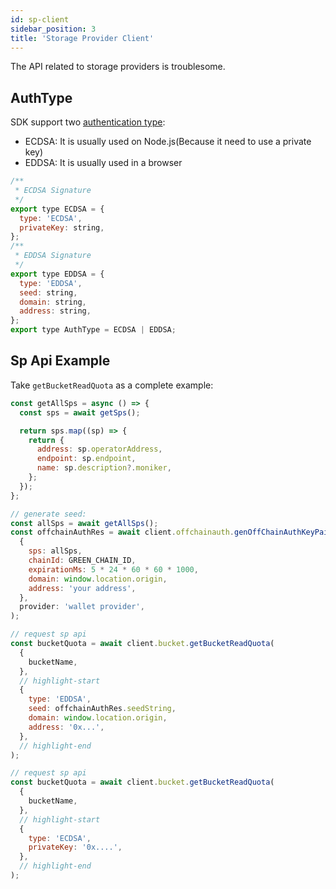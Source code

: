 ```yaml
---
id: sp-client
sidebar_position: 3
title: 'Storage Provider Client'
---
```



The API related to storage providers is troublesome.

## AuthType

SDK support two
[authentication type](https://docs.bnbchain.org/greenfield-docs/docs/api/storage-provider-rest#authentication-type):

- ECDSA: It is usually used on Node.js(Because it need to use a private key)
- EDDSA: It is usually used in a browser

```jsx title="AuthType"
/**
 * ECDSA Signature
 */
export type ECDSA = {
  type: 'ECDSA',
  privateKey: string,
};
/**
 * EDDSA Signature
 */
export type EDDSA = {
  type: 'EDDSA',
  seed: string,
  domain: string,
  address: string,
};
export type AuthType = ECDSA | EDDSA;
```

<!-- ## SpInfo

This is the sp service information you want to use.

## OffchainAuth

If you use SDK in the browser, you have to get it manually (because you can't get the private key in the
browser). -->

## Sp Api Example

Take `getBucketReadQuota` as a complete example:

```js title="offchainAuth"
const getAllSps = async () => {
  const sps = await getSps();

  return sps.map((sp) => {
    return {
      address: sp.operatorAddress,
      endpoint: sp.endpoint,
      name: sp.description?.moniker,
    };
  });
};

// generate seed:
const allSps = await getAllSps();
const offchainAuthRes = await client.offchainauth.genOffChainAuthKeyPairAndUpload(
  {
    sps: allSps,
    chainId: GREEN_CHAIN_ID,
    expirationMs: 5 * 24 * 60 * 60 * 1000,
    domain: window.location.origin,
    address: 'your address',
  },
  provider: 'wallet provider',
);
```

<Tabs>
<TabItem value="Browser" label="Browser">

```jsx title="browser"
// request sp api
const bucketQuota = await client.bucket.getBucketReadQuota(
  {
    bucketName,
  },
  // highlight-start
  {
    type: 'EDDSA',
    seed: offchainAuthRes.seedString,
    domain: window.location.origin,
    address: '0x...',
  },
  // highlight-end
);
```

</TabItem>
<TabItem value="Nodejs" label="Nodejs">

```jsx title="Nodejs"
// request sp api
const bucketQuota = await client.bucket.getBucketReadQuota(
  {
    bucketName,
  },
  // highlight-start
  {
    type: 'ECDSA',
    privateKey: '0x....',
  },
  // highlight-end
);
```

</TabItem>
</Tabs>
